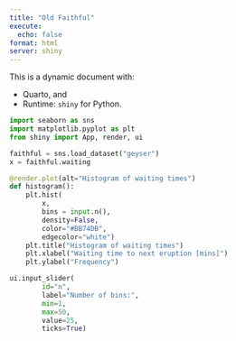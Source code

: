 ```yaml
---
title: "Old Faithful"
execute:
  echo: false
format: html
server: shiny
---
```


This is a dynamic document with:

- Quarto, and
- Runtime: `shiny` for Python.

```python
import seaborn as sns
import matplotlib.pyplot as plt
from shiny import App, render, ui

faithful = sns.load_dataset("geyser")
x = faithful.waiting
```

```python
@render.plot(alt="Histogram of waiting times")
def histogram():
    plt.hist(
        x, 
        bins = input.n(), 
        density=False, 
        color="#BB74DB",
        edgecolor="white")
    plt.title("Histogram of waiting times")
    plt.xlabel("Waiting time to next eruption [mins]")
    plt.ylabel("Frequency")
```

```python
ui.input_slider(
        id="n", 
        label="Number of bins:", 
        min=1, 
        max=50, 
        value=25,
        ticks=True)
```
